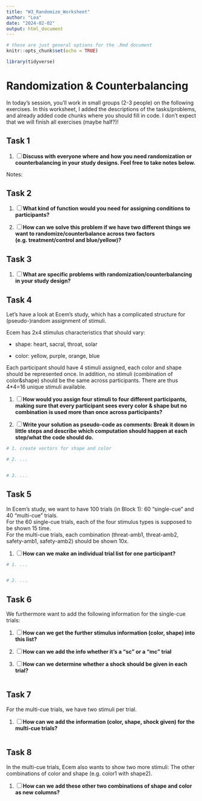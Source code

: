 ```yaml
---
title: "W3_Randomize_Worksheet"
author: "Lea"
date: "2024-02-02"
output: html_document
---
```


```r
# these are just general options for the .Rmd document
knitr::opts_chunk$set(echo = TRUE)

library(tidyverse)
```

# Randomization & Counterbalancing

In today's session, you'll work in small groups (2-3 people) on the following exercises. In this worksheet, I added the descriptions of the tasks/problems, and already added code chunks where you should fill in code. I don't expect that we will finish all exercises (maybe half?)!

## Task 1

1.  [ ] **Discuss with everyone where and how you need randomization or counterbalancing in your study designs. Feel free to take notes below.**

Notes:

## Task 2

1.  [ ] **What kind of function would you need for assigning conditions to participants?**

2.  [ ] **How can we solve this problem if we have two different things we want to randomize/counterbalance across two factors (e.g. treatment/control and blue/yellow)?**

## Task 3

1.  [ ] **What are specific problems with randomization/counterbalancing in your study design?**

## Task 4

Let's have a look at Ecem's study, which has a complicated structure for (pseudo-)random assignment of stimuli.

Ecem has 2x4 stimulus characteristics that should vary:

-   shape: heart, sacral, throat, solar

-   color: yellow, purple, orange, blue

Each participant should have 4 stimuli assigned, each color and shape should be represented once. In addition, no stimuli (combination of color&shape) should be the same across participants. There are thus 4\*4=16 unique stimuli available.

1.  [ ] **How would you assign four stimuli to four different participants, making sure that every participant sees every color & shape but no combination is used more than once across participants?**

2.  [ ] **Write your solution as pseudo-code as comments: Break it down in little steps and describe which computation should happen at each step/what the code should do.**

```r
# 1. create vectors for shape and color

# 2. ...


# 3. ...


```

## Task 5

In Ecem's study, we want to have 100 trials (in Block 1): 60 "single-cue" and 40 "multi-cue" trials. \
For the 60 single-cue trials, each of the four stimulus types is supposed to be shown 15 time.\
For the multi-cue trials, each combination (threat-amb1, threat-amb2, safety-amb1, safety-amb2) should be shown 10x.

1.  [ ] **How can we make an individual trial list for one participant?**

```r
# 1. ...


# 2. ...
```

## Task 6

We furthermore want to add the following information for the single-cue trials:

1.  [ ] **How can we get the further stimulus information (color, shape) into this list?**

2.  [ ] **How can we add the info whether it’s a “sc” or a “mc” trial**

3.  [ ] **How can we determine whether a shock should be given in each trial?**

```r

```

## Task 7

For the multi-cue trials, we have two stimuli per trial.

1.  [ ] **How can we add the information (color, shape, shock given) for the multi-cue trials?**

```r

```

## Task 8

In the multi-cue trials, Ecem also wants to show two more stimuli: The other combinations of color and shape (e.g. color1 with shape2).

1.  [ ] **How can we add these other two combinations of shape and color as new columns?**

```r

```
